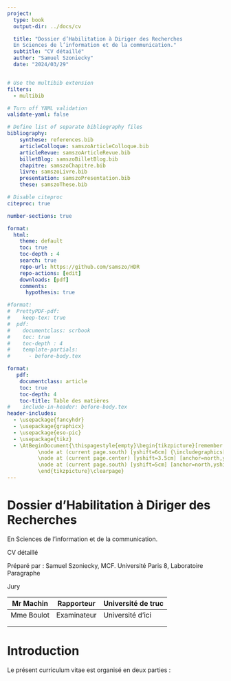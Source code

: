 ```yaml
---
project:
  type: book
  output-dir: ../docs/cv

  title: "Dossier d’Habilitation à Diriger des Recherches
  En Sciences de l’information et de la communication."
  subtitle: "CV détaillé"
  author: "Samuel Szoniecky"
  date: "2024/03/29"


# Use the multibib extension
filters:
  - multibib

# Turn off YAML validation
validate-yaml: false

# Define list of separate bibliography files
bibliography:
    synthese: references.bib
    articleColloque: samszoArticleColloque.bib
    articleRevue: samszoArticleRevue.bib
    billetBlog: samszoBilletBlog.bib
    chapitre: samszoChapitre.bib
    livre: samszoLivre.bib
    presentation: samszoPresentation.bib
    these: samszoThese.bib

# Disable citeproc
citeproc: true

number-sections: true

format: 
  html: 
    theme: default
    toc: true
    toc-depth : 4
    search: true
    repo-url: https://github.com/samszo/HDR
    repo-actions: [edit]
    downloads: [pdf]
    comments:
      hypothesis: true

#format:
#  PrettyPDF-pdf:
#    keep-tex: true
#  pdf:  
#    documentclass: scrbook
#    toc: true
#    toc-depth : 4
#    template-partials:
#      - before-body.tex

format: 
   pdf: 
    documentclass: article
    toc: true
    toc-depth: 4
    toc-title: Table des matières
#    include-in-header: before-body.tex   
header-includes:
  - \usepackage{fancyhdr}
  - \usepackage{graphicx}
  - \usepackage{eso-pic}
  - \usepackage{tikz}
  - \AtBeginDocument{\thispagestyle{empty}\begin{tikzpicture}[remember picture,overlay]
          \node at (current page.south) [yshift=6cm] {\includegraphics[width=0.25\paperwidth,height=0.25\paperheight,keepaspectratio]{images/Logo-P8.jpg}};
          \node at (current page.center) [yshift=3.5cm] [anchor=north,yshift=-2cm] {\Huge\textbf{Dossier d’Habilitation à Diriger des Recherches}};
          \node at (current page.south) [yshift=5cm] [anchor=north,yshift=-2cm] {\normalsize\textbf{Avril 2024}};
          \end{tikzpicture}\clearpage}      
---
```


```{=tex}
\newcommand{\setbackgrounds}{
  % Background image for the "north west" corner
  \AddToShipoutPictureBG{
    \AtPageUpperLeft{%
      \hspace{0.35cm}%
      \raisebox{-2cm}{%
          \includegraphics[width=4cm]{images/logo-para-outlines.png}%
      }%
    }%
  }
  % Background image for the "south west" corner
  \AddToShipoutPictureBG{
    \AtPageCenter{%
      \hspace{7.3cm}%
      \raisebox{-13cm}{%
        \includegraphics[width=2.5cm]{images/papi-hdr-cv.png}%
      }%
    }%
  }
}
\setbackgrounds
\pagestyle{fancy}
\fancyhf{}
\renewcommand{\headrulewidth}{0pt} % Remove header rule
\cfoot{\thepage}
```
::: {style="page-break-after: always;"}
:::

# Dossier d’Habilitation à Diriger des Recherches {#sec-TitrePrincipal .unnumbered}

::: {#TitreDiscipline}
En Sciences de l’information et de la communication.
:::

::: {#TitrePartie}
CV détaillé
:::

::: {#TitreAuteur}
Préparé par : Samuel Szoniecky, MCF. Université Paris 8, Laboratoire Paragraphe
:::

::: {#TitreJury}
Jury
:::

| Mr Machin  | Rapporteur  | Université de truc |
|------------|-------------|--------------------|
| Mme Boulot | Examinateur | Université d'ici   |
|            |             |                    |
|            |             |                    |

::: {style="page-break-after: always;"}
:::

# Introduction {.unnumbered}

Le présent curriculum vitae est organisé en deux parties :